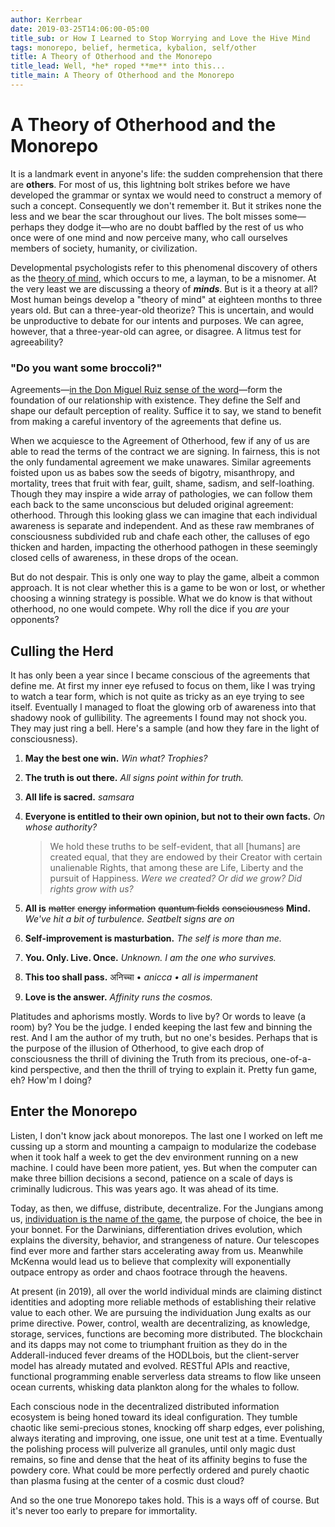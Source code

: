 ```yaml
---
author: Kerrbear
date: 2019-03-25T14:06:00-05:00
title_sub: or How I Learned to Stop Worrying and Love the Hive Mind
tags: monorepo, belief, hermetica, kybalion, self/other
title: A Theory of Otherhood and the Monorepo
title_lead: Well, *he* roped **me** into this...
title_main: A Theory of Otherhood and the Monorepo
---
```


# A Theory of Otherhood and the Monorepo

It is a landmark event in anyone's life: the sudden comprehension that there are **others**. For most of us, this lightning bolt strikes before we have developed the grammar or syntax we would need to construct a memory of such a concept. Consequently we don't remember it. But it strikes none the less and we bear the scar throughout our lives. The bolt misses some—perhaps they dodge it—who are no doubt baffled by the rest of us who once were of one mind and now perceive many, who call ourselves members of society, humanity, or civilization.

<!--more-->

Developmental psychologists refer to this phenomenal discovery of others as the [theory of mind](https://www.wikiwand.com/en/Theory_of_mind 'Theory of Mind on Wikipedia'), which occurs to me, a layman, to be a misnomer. At the very least we are discussing a theory of **_minds_**. But is it a theory at all? Most human beings develop a "theory of mind" at eighteen months to three years old. But can a three-year-old theorize? This is uncertain, and would be unproductive to debate for our intents and purposes. We can agree, however, that a three-year-old can agree, or disagree. A litmus test for agreeability?

### "Do you want some broccoli?"

Agreements—[in the Don Miguel Ruiz sense of the word](https://www.goodreads.com/book/show/6596.The_Four_Agreements "Ruiz' Four Agreements on GoodReads")—form the foundation of our relationship with existence. They define the Self and shape our default perception of reality. Suffice it to say, we stand to benefit from making a careful inventory of the agreements that define us.

When we acquiesce to the Agreement of Otherhood, few if any of us are able to read the terms of the contract we are signing. In fairness, this is not the only fundamental agreement we make unawares. Similar agreements foisted upon us as babes sow the seeds of bigotry, misanthropy, and mortality, trees that fruit with fear, guilt, shame, sadism, and self-loathing. Though they may inspire a wide array of pathologies, we can follow them each back to the same unconscious but deluded original agreement: otherhood. Through this looking glass we can imagine that each individual awareness is separate and independent. And as these raw membranes of consciousness subdivided rub and chafe each other, the calluses of ego thicken and harden, impacting the otherhood pathogen in these seemingly closed cells of awareness, in these drops of the ocean.

But do not despair. This is only one way to play the game, albeit a common approach. It is not clear whether this is a game to be won or lost, or whether choosing a winning strategy is possible. What we do know is that without otherhood, no one would compete. Why roll the dice if you _are_ your opponents?

## Culling the Herd

It has only been a year since I became conscious of the agreements that define me. At first my inner eye refused to focus on them, like I was trying to watch a tear form, which is not quite as tricky as an eye trying to see itself. Eventually I managed to float the glowing orb of awareness into that shadowy nook of gullibility. The agreements I found may not shock you. They may just ring a bell. Here's a sample (and how they fare in the light of consciousness).

1. **May the best one win.**
   _Win what? Trophies?_
2. **The truth is out there.**
   _All signs point within for truth._
3. **All life is sacred.**
   _samsara_
4. **Everyone is entitled to their own opinion, but not to their own facts.**
   _On whose authority?_

   > We hold these truths to be self-evident, that all \[humans\] are created equal, that they are endowed by their Creator with certain unalienable Rights, that among these are Life, Liberty and the pursuit of Happiness.
   > _Were we created? Or did we grow? Did rights grow with us?_

5. **All is** ~~matter~~ ~~energy~~ ~~information~~ ~~quantum fields~~ ~~consciousness~~ **Mind.**
   _We've hit a bit of turbulence. Seatbelt signs are on_
6. **Self-improvement is masturbation.**
   _The self is more than me._
7. **You. Only. Live. Once.**
   _Unknown. I am the one who survives._
8. **This too shall pass.**
   अनिच्चा • _anicca • all is impermanent_
9. **Love is the answer.**
   _Affinity runs the cosmos._

Platitudes and aphorisms mostly. Words to live by? Or words to leave (a room) by? You be the judge. I ended keeping the last few and binning the rest. And I am the author of my truth, but no one's besides. Perhaps that is the purpose of the illusion of Otherhood, to give each drop of consciousness the thrill of divining the Truth from its precious, one-of-a-kind perspective, and then the thrill of trying to explain it. Pretty fun game, eh? How'm I doing?

## Enter the Monorepo

Listen, I don't know jack about monorepos. The last one I worked on left me cussing up a storm and mounting a campaign to modularize the codebase when it took half a week to get the dev environment running on a new machine. I could have been more patient, yes. But when the computer can make three billion decisions a second, patience on a scale of days is criminally ludicrous. This was years ago. It was ahead of its time.

Today, as then, we diffuse, distribute, decentralize. For the Jungians among us, [individuation is the name of the game](https://appliedjung.com/individuation-project/), the purpose of choice, the bee in your bonnet. For the Darwinians, differentiation drives evolution, which explains the diversity, behavior, and strangeness of nature. Our telescopes find ever more and farther stars accelerating away from us. Meanwhile McKenna would lead us to believe that complexity will exponentially outpace entropy as order and chaos footrace through the heavens.

At present (in 2019), all over the world individual minds are claiming distinct identities and adopting more reliable methods of establishing their relative value to each other. We are pursuing the individuation Jung exalts as our prime directive. Power, control, wealth are decentralizing, as knowledge, storage, services, functions are becoming more distributed. The blockchain and its dapps may not come to triumphant fruition as they do in the Adderall-induced fever dreams of the HODLbois, but the client-server model has already mutated and evolved. RESTful APIs and reactive, functional programming enable serverless data streams to flow like unseen ocean currents, whisking data plankton along for the whales to follow.

Each conscious node in the decentralized distributed information ecosystem is being honed toward its ideal configuration. They tumble chaotic like semi-precious stones, knocking off sharp edges, ever polishing, always iterating and improving, one issue, one unit test at a time. Eventually the polishing process will pulverize all granules, until only magic dust remains, so fine and dense that the heat of its affinity begins to fuse the powdery core. What could be more perfectly ordered and purely chaotic than plasma fusing at the center of a cosmic dust cloud?

And so the one true Monorepo takes hold. This is a ways off of course. But it's never too early to prepare for immortality.
